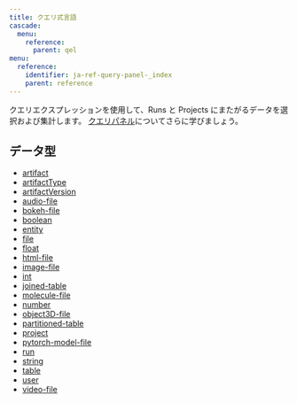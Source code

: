 ```yaml
---
title: クエリ式言語
cascade:
  menu:
    reference:
      parent: qel
menu:
  reference:
    identifier: ja-ref-query-panel-_index
    parent: reference
---
```


クエリエクスプレッションを使用して、Runs と Projects にまたがるデータを選択および集計します。
[クエリパネル](/ja/guides/models/app/features/panels/query-panels/)についてさらに学びましょう。

## データ型

* [artifact](./artifact.md)
* [artifactType](./artifact-type.md)
* [artifactVersion](./artifact-version.md)
* [audio-file](./audio-file.md)
* [bokeh-file](./bokeh-file.md)
* [boolean](./boolean.md)
* [entity](./entity.md)
* [file](./file.md)
* [float](./float.md)
* [html-file](./html-file.md)
* [image-file](./image-file.md)
* [int](./int.md)
* [joined-table](./joined-table.md)
* [molecule-file](./molecule-file.md)
* [number](./number.md)
* [object3D-file](./object-3-d-file.md)
* [partitioned-table](./partitioned-table.md)
* [project](./project.md)
* [pytorch-model-file](./pytorch-model-file.md)
* [run](./run.md)
* [string](./string.md)
* [table](./table.md)
* [user](./user.md)
* [video-file](./video-file.md)